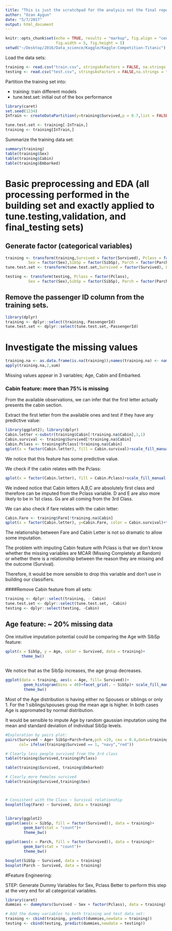 ```yaml
---
title: "This is just the scratchpad for the analysis not the final report"
author: "Ozan Aygun"
date: "5/7/2017"
output: html_document
---
```


```r
knitr::opts_chunk$set(echo = TRUE, results = "markup", fig.align = "center",
                      fig.width = 5, fig.height = 5)
setwd("~/Desktop/2016/Data_science/Kaggle/Kaggle-Competition-Titanic")
```

Load the data sets:

```r
training <- read.csv("train.csv", stringsAsFactors = FALSE, na.strings = "")
testing <- read.csv("test.csv", stringsAsFactors = FALSE,na.strings = "")
```

Partition the training set into:

- training: train different models
- tune.test.set: initial out of the box performance

```r
library(caret)
set.seed(1234)
InTrain <- createDataPartition(y=training$Survived,p = 0.7,list = FALSE)

tune.test.set <- training[-InTrain,]
training <- training[InTrain,]

```



Summarize the training data set:
```r
summary(training)
table(training$Sex)
table(training$Cabin)
table(training$Embarked)
```


# Basic preprocessing and EDA (all processing performed in the building set and exactly applied to tune.testing,validation, and final_testing sets)

## Generate factor (categorical variables)
```r
training <- transform(training,Survived = factor(Survived), Pclass = factor(Pclass),
          Sex = factor(Sex),SibSp = factor(SibSp), Parch = factor(Parch))
tune.test.set <- transform(tune.test.set,Survived = factor(Survived), Pclass = factor(Pclass),Sex = factor(Sex),SibSp = factor(SibSp), Parch = factor(Parch))

testing <- transform(testing, Pclass = factor(Pclass),
          Sex = factor(Sex),SibSp = factor(SibSp), Parch = factor(Parch))

```

## Remove the passenger ID column from the training sets.

```r
library(dplyr)
training <- dplyr::select(training,-PassengerId)
tune.test.set <- dplyr::select(tune.test.set,-PassengerId)
```

# Investigate the missing values

```r
training.na <- as.data.frame(is.na(training));names(training.na) <- names(training)
apply(training.na,2,sum)
```

Missing values appear in 3 variables; Age, Cabin and Embarked.

### Cabin feature: more than 75% is missing

From the available observations, we can infer that the first letter actually presents the cabin section.

Extract the first letter from the available ones and test if they have any predictive value:

```r
library(ggplot2); library(dplyr)
Cabin.letter <-substr(training$Cabin[!training.na$Cabin],1,1)
Cabin.survival <- training$Survived[!training.na$Cabin]
Cabin.Pclass <- training$Pclass[!training.na$Cabin]
qplot(x = factor(Cabin.letter), fill = Cabin.survival)+scale_fill_manual(values = c("red","navy"))+theme_bw()
```
We notice that this feature has some predictive value. 

We check if the cabin relates with the Pclass:
```r
qplot(x = factor(Cabin.letter), fill = Cabin.Pclass)+scale_fill_manual(values = c("red","navy","green"))+theme_bw()
```
We indeed notice that Cabin letters A,B,C are absolutely first class and therefore can be imputed from the Pclass variable. D and E are also more likely to be in 1st class. Gs are all coming from the 3rd Class. 

We can also check if fare relates with the cabin letter:
```r
Cabin.Fare <- training$Fare[!training.na$Cabin]
qplot(x = factor(Cabin.letter), y=Cabin.Fare, color = Cabin.survival)+theme_bw()
```
The relationship between Fare and Cabin Letter is not so dramatic to allow some imputation. 

The problem with imputing Cabin feature with Pclass is that we don't know whether the missing variables are MCAR (Missing Completely at Random) or whether there is a relationship between the reason they are missing and the outcome (Survival).

Therefore, it would be more sensible to drop this variable and don't use in building our classifiers.

####Remove Cabin feature from all sets:

```r
training <- dplyr::select(training, - Cabin)
tune.test.set <- dplyr::select(tune.test.set, -Cabin)
testing <- dplyr::select(testing, -Cabin)
```

## Age feature: ~ 20% missing data

One intuitive imputation potential could be comparing the Age with SibSp feature:

```r
qplot(x = SibSp, y = Age, color = Survived, data = training)+
       theme_bw()
  
```
We notice that as the SibSp increases, the age group decreases.
```r
ggplot(data = training, aes(x = Age, fill= Survived))+
        geom_histogram(bins = 40)+facet_grid(. ~ SibSp)+ scale_fill_manual(values = c("red","navy"))+
        theme_bw()
```
Most of the Age distribution is having either no Spouses or siblings or only 1.  For the 1 siblings/spouses group the mean age is higher. In both cases Age is appromated by normal distribution.

It would be sensible to impute Age by random gaussian imputation using the mean and standard deviation of individual SibSp levels.



```r
#Exploration by pairs plot:
pairs(Survived ~ Age+ SibSp+Parch+Fare,pch =19, cex = 0.4,data=training,
      col= ifelse(training$Survived == 1, "navy","red"))

# Clearly less people survived from the 3rd class
table(training$Survived,training$Pclass)

table(training$Survived, training$Embarked)

# Clearly more Females survived
table(training$Survived,training$Sex)



# Consistent with the Class ~ Survival relationship
boxplot(log(Fare) ~ Survived, data = training)


library(ggplot2)
ggplot(aes(x = SibSp, fill = factor(Survived)), data = training)+
        geom_bar(stat = "count")+
        theme_bw()

ggplot(aes(x = Parch, fill = factor(Survived)), data = training)+
        geom_bar(stat = "count")+
        theme_bw()

boxplot(SibSp ~ Survived, data = training)
boxplot(Parch ~ Survived, data = training)
```

#Feature Engineering:






STEP: Generate Dummy Variables for Sex, Pclass
Better to perform this step at the very end for all categorical variables.
```r
library(caret)
dummies <- dummyVars(Survived ~ Sex + factor(Pclass), data = training)

# Add the dummy variables to both training and test data set:
training <- cbind(training, predict(dummies,newdata = training))
testing <- cbind(testing, predict(dummies,newdata = testing))
```

